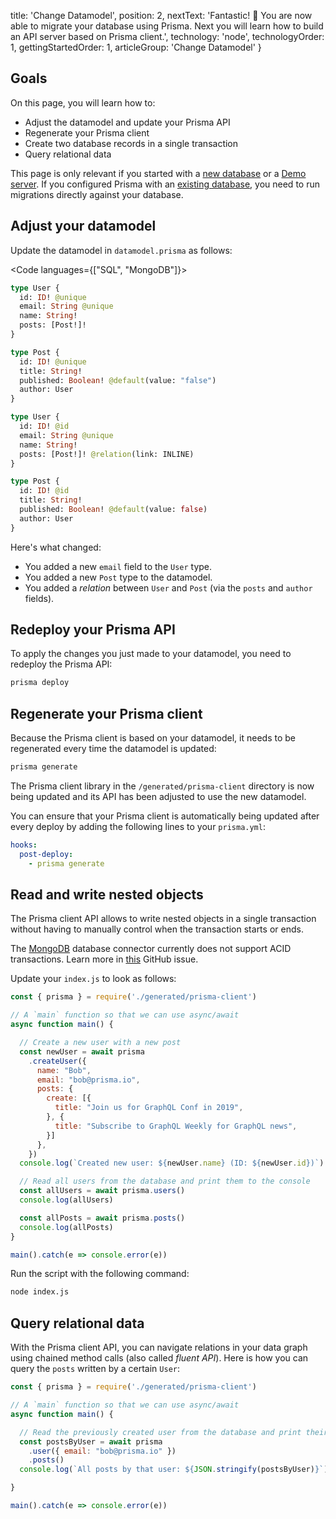 
  title: 'Change Datamodel',
  position: 2,
  nextText: 'Fantastic! 🎉 You are now able to migrate your database using Prisma. Next you will learn how to build an API server based on Prisma client.',
  technology: 'node',
  technologyOrder: 1,
  gettingStartedOrder: 1,
  articleGroup: 'Change Datamodel'
}

## Goals

On this page, you will learn how to:

- Adjust the datamodel and update your Prisma API
- Regenerate your Prisma client
- Create two database records in a single transaction
- Query relational data

<Warning>

This page is only relevant if you started with a [new database](j002) or a [Demo server](j001). If you configured Prisma with an [existing database](j003), you need to run migrations directly against your database.

</Warning>

## Adjust your datamodel

Update the datamodel in `datamodel.prisma` as follows:

<Code languages={["SQL", "MongoDB"]}>

```graphql copy
type User {
  id: ID! @unique
  email: String @unique
  name: String!
  posts: [Post!]!
}

type Post {
  id: ID! @unique
  title: String!
  published: Boolean! @default(value: "false")
  author: User
}
```

```graphql copy
type User {
  id: ID! @id
  email: String @unique
  name: String!
  posts: [Post!]! @relation(link: INLINE)
}

type Post {
  id: ID! @id
  title: String!
  published: Boolean! @default(value: false)
  author: User
}
```

</Code>

Here's what changed:

- You added a new `email` field to the `User` type.
- You added a new `Post` type to the datamodel.
- You added a _relation_ between `User` and `Post` (via the `posts` and `author` fields).

## Redeploy your Prisma API

To apply the changes you just made to your datamodel, you need to redeploy the Prisma API:

```bash copy
prisma deploy
```

## Regenerate your Prisma client

Because the Prisma client is based on your datamodel, it needs to be regenerated every time the datamodel is updated:

```bash copy
prisma generate
```

The Prisma client library in the `/generated/prisma-client` directory is now being updated and its API has been adjusted to use the new datamodel.

<Info>

You can ensure that your Prisma client is automatically being updated after every deploy by adding the following lines to your `prisma.yml`:

```yml copy
hooks:
  post-deploy:
    - prisma generate
```

</Info>

## Read and write nested objects

The Prisma client API allows to write nested objects in a single transaction without having to manually control when the transaction starts or ends.

<Warning>

The [MongoDB](jgfm) database connector currently does not support ACID transactions. Learn more in [this](https://github.com/prisma/prisma/issues/3738) GitHub issue.

</Warning>

Update your `index.js` to look as follows:

```js copy
const { prisma } = require('./generated/prisma-client')

// A `main` function so that we can use async/await
async function main() {

  // Create a new user with a new post
  const newUser = await prisma
    .createUser({
      name: "Bob",
      email: "bob@prisma.io",
      posts: {
        create: [{
          title: "Join us for GraphQL Conf in 2019",
        }, {
          title: "Subscribe to GraphQL Weekly for GraphQL news",
        }]
      },
    })
  console.log(`Created new user: ${newUser.name} (ID: ${newUser.id})`)

  // Read all users from the database and print them to the console
  const allUsers = await prisma.users()
  console.log(allUsers)

  const allPosts = await prisma.posts()
  console.log(allPosts)
}

main().catch(e => console.error(e))
```

Run the script with the following command:

```bash copy
node index.js
```

## Query relational data

With the Prisma client API, you can navigate relations in your data graph using chained method calls (also called _fluent API_). Here is how you can query the `posts` written by a certain `User`:

```js copy
const { prisma } = require('./generated/prisma-client')

// A `main` function so that we can use async/await
async function main() {

  // Read the previously created user from the database and print their posts to the console
  const postsByUser = await prisma
    .user({ email: "bob@prisma.io" })
    .posts()
  console.log(`All posts by that user: ${JSON.stringify(postsByUser)}`)

}

main().catch(e => console.error(e))
```

